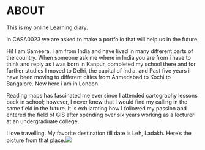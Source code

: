 # ABOUT

This is my online Learning diary.

In CASA0023 we are asked to make a portfolio that will help us in the future.

Hi! I am Sameera. I am from India and have lived in many different parts of the country. When someone ask me where in India you are from i have to think and reply as i was born in Kanpur, completed my school there and for further studies I moved to Delhi, the capital of India. and Past five years i have been moving to different cities from Ahmedabad to Kochi to Bangalore. Now here i am in London.

Reading maps has fascinated me ever since I attended cartography lessons back in school; however, I never knew that I would find my calling in the same field in the future. It is exhilarating how I followed my passion and entered the field of GIS after spending over six years working as a lecturer at an undergraduate college.

I love travelling. My favorite destination till date is Leh, Ladakh. Here's the picture from that place.![](images/WhatsApp Image 2024-03-12 at 10.54.09.jpeg)
